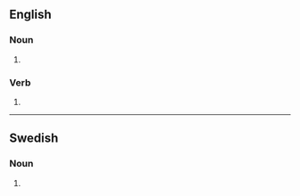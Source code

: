 {{also|Chocks}}
==English==

===Noun===
{{head|en|noun form}}

# {{plural of|en|chock}}

===Verb===
{{head|en|verb form}}

# {{en-third-person singular of|chock}}

----

==Swedish==

===Noun===
{{head|sv|noun form}}

# {{sv-noun-form-indef-gen|chock}}